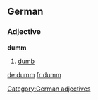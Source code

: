 == German ==
=== Adjective ===
[[Category:German adjectives]]
'''dumm'''
# [[dumb]]

[[de:dumm]]
[[fr:dumm]]